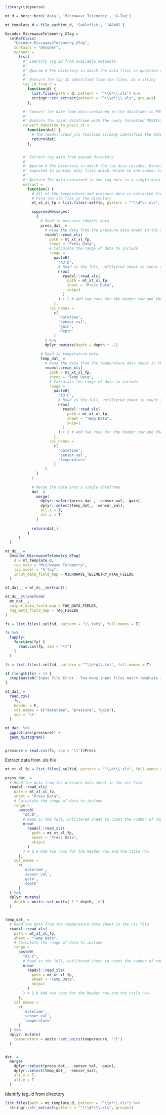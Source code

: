 ```r
library(tidyverse)

mt_d = here::here('data', 'Microwave Telemetry', 'X-Tag')

mt_template_d = file.path(mt_d, 'Sablefish', '148402')
```

```r
Decoder_MicrowaveTelemetry_XTag =
  setRefClass(
    "Decoder_MicrowaveTelemetry_XTag",
    contains = "Decoder",
    methods =
      list(
        #' Identify Tag ID from available metadata
        #'
        #' @param d The directory in which the data files in question reside
        #'
        #' @return The tag ID identified from the files, as a string
        tag_id_from_d =
          function(d) {
            list.files(path = d, pattern = "^\\d*\\.xls") %>% 
            stringr::str_extract(pattern = "^(\\d*)\\.xls", group=1)
          },

        #' Convert the date time data contained in the dataframe to POSIXct format
        #'
        #' @return The input dataframe with the newly formatted POSIXct timestamp
        convert_datetime_to_posix_ct =
          function(dat) {
            # The readxl::read_xls function already identifies the datetime as POSIXct
            return(dat)
          },


        #' Extract tag data from passed directory
        #'
        #' @param d The directory in which the tag data resides. Directory is
        #' expected to contain only files which relate to one common tag.
        #'
        #' @return The data contained in the tag data as a single dataframe
        extract =
          function() {
            # All of the temperature and pressure data is extracted from the .xls file 
            # Find the xls file in the directory
            mt_xt_xl_fp = list.files(.self$d, pattern = "^\\d*\\.xls", full.names = T)

            suppressMessages(
              {
                # Read in pressure (depth) data
                press_dat_ = 
                  # Read the data from the pressure data sheet in the xls file
                  readxl::read_xls(
                    path = mt_xt_xl_fp,
                    sheet = "Press Data",
                    # Calculate the range of data to include
                    range = 
                      paste0(
                        "A3:D",
                        # Read in the full, unfiltered sheet to count the number of rows of data
                        nrow(
                          readxl::read_xls(
                            path = mt_xt_xl_fp,
                            sheet = "Press Data",
                            skip=1
                          )
                        ) + 2 # Add two rows for the header row and the title row
                      ),
                    col_names = 
                      c(
                        'datetime',
                        'sensor_val',
                        'gain',
                        'depth'
                      )
                  ) %>% 
                  dplyr::mutate(depth = depth * -1)
                
                # Read in temperature data
                temp_dat_ = 
                  # Read the data from the temperature data sheet in the xls file
                  readxl::read_xls(
                    path = mt_xt_xl_fp,
                    sheet = "Temp Data",
                    # Calculate the range of data to include
                    range = 
                      paste0(
                        "A3:C",
                        # Read in the full, unfiltered sheet to count the number of rows of data
                        nrow(
                          readxl::read_xls(
                            path = mt_xt_xl_fp,
                            sheet = "Temp Data",
                            skip=1
                          )
                        ) + 2 # Add two rows for the header row and the title row
                      ),
                    col_names = 
                      c(
                        'datetime',
                        'sensor_val',
                        'temperature'
                      )
                  )
              }
            )
            
            # Merge the data into a single dataframe
            dat_ = 
              merge(
                dplyr::select(press_dat_, -sensor_val, -gain),
                dplyr::select(temp_dat_, -sensor_val),
                all.x = T,
                all.y = T
              )
            
            return(dat_)
          }
      )
  )
```


```r
mt_dc__ = 
  Decoder_MicrowaveTelemetry_XTag(
    d = mt_template_d,
    tag_make = "Microwave Telemetry",
    tag_model = "X-Tag",
    input_data_field_map = MICROWAVE_TELEMETRY_XTAG_FIELDS
  )

mt_dat__ = mt_dc__$extract()

mt_dc__$transform(
  mt_dat__,
  output_data_field_map = TAG_DATA_FIELDS,
  tag_meta_field_map = TAG_FIELDS
)
```

```r
fs = list.files(.self$d, pattern = "\\.txt$", full.names = T)

fs %>% 
  lapply(
    function(fp) {
      read.csv(fp, sep = "\t")
    }
  )
```



```r
fs = list.files(.self$d, pattern = "^\\d*p\\.txt", full.names = T)

if (length(fs) > 1) {
  stop(paste0("Input File Error - Too many input files match template in directory ", .self$d))
}

mt_dat_ = 
  read.csv(
    fs,
    header = F,
    col.names = c("datetime", "pressure", "gain"),
    sep = '\t'
  )

mt_dat_ %>% 
  ggplot(aes(pressure)) + 
  geom_histogram()


pressure = read.csv(fs, sep = '\t')$Press
```

Extract data from .xls file
```r
mt_xt_xl_fp = list.files(.self$d, pattern = "^\\d*\\.xls", full.names = T)

press_dat_ = 
  # Read the data from the pressure data sheet in the xls file
  readxl::read_xls(
    path = mt_xt_xl_fp,
    sheet = "Press Data",
    # Calculate the range of data to include
    range = 
      paste0(
        "A3:D",
        # Read in the full, unfiltered sheet to count the number of rows of data
        nrow(
          readxl::read_xls(
            path = mt_xt_xl_fp,
            sheet = "Press Data",
            skip=1
          )
        ) + 2 # Add two rows for the header row and the title row
      ),
    col_names = 
      c(
        'datetime',
        'sensor_val',
        'gain',
        'depth'
      )
  ) %>% 
  dplyr::mutate(
    depth = units::set_units(-1 * depth, 'm')
  )


temp_dat_ = 
  # Read the data from the temperature data sheet in the xls file
  readxl::read_xls(
    path = mt_xt_xl_fp,
    sheet = "Temp Data",
    # Calculate the range of data to include
    range = 
      paste0(
        "A3:C",
        # Read in the full, unfiltered sheet to count the number of rows of data
        nrow(
          readxl::read_xls(
            path = mt_xt_xl_fp,
            sheet = "Temp Data",
            skip=1
          )
        ) + 2 # Add two rows for the header row and the title row
      ),
    col_names = 
      c(
        'datetime',
        'sensor_val',
        'temperature'
      )
  ) %>% 
  dplyr::mutate(
    temperature = units::set_units(temperature, '°C')
  )


dat_ = 
  merge(
    dplyr::select(press_dat_, -sensor_val, -gain),
    dplyr::select(temp_dat_, -sensor_val),
    all.x = T,
    all.y = T
  )
```

Identify tag_id from directory
```r
list.files(path = mt_template_d, pattern = "^\\d*\\.xls") %>% 
  stringr::str_extract(pattern = "^(\\d*)\\.xls", group=1)
```























